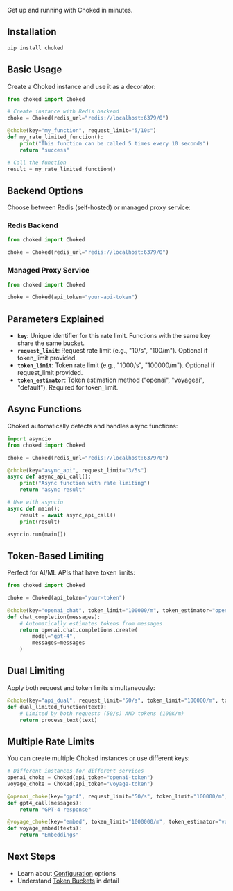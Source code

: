 Get up and running with Choked in minutes.

## Installation

```bash
pip install choked
```

## Basic Usage

Create a Choked instance and use it as a decorator:

```python
from choked import Choked

# Create instance with Redis backend
choke = Choked(redis_url="redis://localhost:6379/0")

@choke(key="my_function", request_limit="5/10s")
def my_rate_limited_function():
    print("This function can be called 5 times every 10 seconds")
    return "success"

# Call the function
result = my_rate_limited_function()
```

## Backend Options

Choose between Redis (self-hosted) or managed proxy service:

### Redis Backend
```python
from choked import Choked

choke = Choked(redis_url="redis://localhost:6379/0")
```

### Managed Proxy Service
```python
from choked import Choked

choke = Choked(api_token="your-api-token")
```

## Parameters Explained

- **`key`**: Unique identifier for this rate limit. Functions with the same key share the same bucket.
- **`request_limit`**: Request rate limit (e.g., "10/s", "100/m"). Optional if token_limit provided.
- **`token_limit`**: Token rate limit (e.g., "1000/s", "100000/m"). Optional if request_limit provided.
- **`token_estimator`**: Token estimation method ("openai", "voyageai", "default"). Required for token_limit.

## Async Functions

Choked automatically detects and handles async functions:

```python
import asyncio
from choked import Choked

choke = Choked(redis_url="redis://localhost:6379/0")

@choke(key="async_api", request_limit="3/5s")
async def async_api_call():
    print("Async function with rate limiting")
    return "async result"

# Use with asyncio
async def main():
    result = await async_api_call()
    print(result)

asyncio.run(main())
```

## Token-Based Limiting

Perfect for AI/ML APIs that have token limits:

```python
from choked import Choked

choke = Choked(api_token="your-token")

@choke(key="openai_chat", token_limit="100000/m", token_estimator="openai")
def chat_completion(messages):
    # Automatically estimates tokens from messages
    return openai.chat.completions.create(
        model="gpt-4",
        messages=messages
    )
```

## Dual Limiting

Apply both request and token limits simultaneously:

```python
@choke(key="api_dual", request_limit="50/s", token_limit="100000/m", token_estimator="openai")
def dual_limited_function(text):
    # Limited by both requests (50/s) AND tokens (100K/m)
    return process_text(text)
```

## Multiple Rate Limits

You can create multiple Choked instances or use different keys:

```python
# Different instances for different services
openai_choke = Choked(api_token="openai-token")
voyage_choke = Choked(api_token="voyage-token")

@openai_choke(key="gpt4", request_limit="50/s", token_limit="100000/m", token_estimator="openai")
def gpt4_call(messages):
    return "GPT-4 response"

@voyage_choke(key="embed", token_limit="1000000/m", token_estimator="voyageai")
def voyage_embed(texts):
    return "Embeddings"
```

## Next Steps

- Learn about [Configuration](essentials/configuration) options
- Understand [Token Buckets](essentials/token-buckets) in detail
